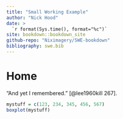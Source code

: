 ```yaml
---
title: "Small Working Example"
author: "Nick Hood"
date: >
  `r format(Sys.time(), format="%c")`
site: bookdown::bookdown_site
github-repo: "Niximagery/SWE-bookdown"
bibliography: swe.bib
---
```


# Home

"And yet I remembered." [@lee1960kill 267].

```r
mystuff = c(123, 234, 345, 456, 567)
boxplot(mystuff)
```